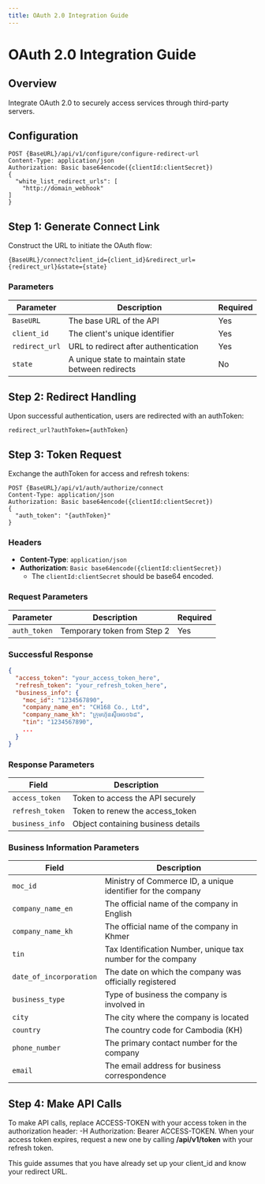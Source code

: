 ```yaml
---
title: OAuth 2.0 Integration Guide
---
```



# OAuth 2.0 Integration Guide

## Overview

Integrate OAuth 2.0 to securely access services through third-party servers.
## Configuration
```http
POST {BaseURL}/api/v1/configure/configure-redirect-url
Content-Type: application/json
Authorization: Basic base64encode({clientId:clientSecret})
{
  "white_list_redirect_urls": [
    "http://domain_webhook"
]
}

```

## Step 1: Generate Connect Link

Construct the URL to initiate the OAuth flow:

```plaintext
{BaseURL}/connect?client_id={client_id}&redirect_url={redirect_url}&state={state}
```

### Parameters

| Parameter        | Description                                       | Required |
|------------------|---------------------------------------------------|----------|
| `BaseURL`        | The base URL of the API                           | Yes      |
| `client_id`      | The client's unique identifier                    | Yes      |
| `redirect_url`   | URL to redirect after authentication              | Yes      |
| `state`          | A unique state to maintain state between redirects| No      |

## Step 2: Redirect Handling

Upon successful authentication, users are redirected with an authToken:

```plaintext
redirect_url?authToken={authToken}
```

## Step 3: Token Request

Exchange the authToken for access and refresh tokens:

```http
POST {BaseURL}/api/v1/auth/authorize/connect
Content-Type: application/json
Authorization: Basic base64encode({clientId:clientSecret})
{
  "auth_token": "{authToken}"
}
```
### Headers

- **Content-Type**: `application/json`
- **Authorization**: `Basic base64encode({clientId:clientSecret})`
  - The `clientId:clientSecret` should be base64 encoded.

### Request Parameters

| Parameter   | Description                  | Required |
|-------------|------------------------------|----------|
| `auth_token`| Temporary token from Step 2  | Yes      |

### Successful Response

```json
{
  "access_token": "your_access_token_here",
  "refresh_token": "your_refresh_token_here",
  "business_info": {
    "moc_id": "1234567890",
    "company_name_en": "CH168 Co., Ltd",
    "company_name_kh": "ក្រុមហ៊ុនស៊ីអេច១៦៨",
    "tin": "1234567890",
    ...
  }
}
```


### Response Parameters

| Field             | Description                               |
|-------------------|-------------------------------------------|
| `access_token`    | Token to access the API securely          |
| `refresh_token`   | Token to renew the access_token           |
| `business_info`   | Object containing business details        |

### Business Information Parameters

| Field                | Description                                                  |
|----------------------|--------------------------------------------------------------|
| `moc_id`             | Ministry of Commerce ID, a unique identifier for the company |
| `company_name_en`    | The official name of the company in English                  |
| `company_name_kh`    | The official name of the company in Khmer                    |
| `tin`                | Tax Identification Number, unique tax number for the company |
| `date_of_incorporation` | The date on which the company was officially registered   |
| `business_type`      | Type of business the company is involved in                  |
| `city`               | The city where the company is located                        |
| `country`            | The country code for Cambodia (KH)                           |
| `phone_number`       | The primary contact number for the company                   |
| `email`              | The email address for business correspondence 

## Step 4: Make API Calls
To make API calls, replace ACCESS-TOKEN with your access token in the authorization header: -H Authorization: Bearer ACCESS-TOKEN. When your access token expires, request a new one by calling **/api/v1/token** with your refresh token.

<Callout>This guide assumes that you have already set up your client_id and know your redirect URL.</Callout>

